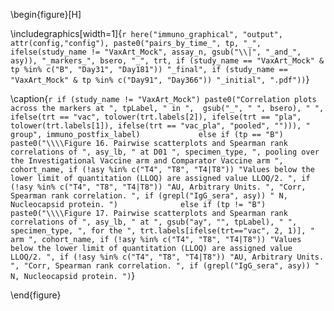 \begin{figure}[H]
\center

\includegraphics[width=1\textwidth]{`r here("immuno_graphical", "output", attr(config,"config"), paste0("pairs_by_time_", tp, "_", ifelse(study_name != "VaxArt_Mock", assay_n, gsub("\\|", "_and_", asy)), "_markers_", bsero, "_", trt, if (study_name == "VaxArt_Mock" & tp %in% c("B", "Day31", "Day181")) "_final", if (study_name == "VaxArt_Mock" & tp %in% c("Day91", "Day366")) "_initial", ".pdf"))`}

\caption{`r if (study_name != "VaxArt_Mock") paste0("Correlation plots across the markers at ", tpLabel, " in ",  gsub("_", " ", bsero), " ", ifelse(trt == "vac", tolower(trt.labels[2]), ifelse(trt == "pla", tolower(trt.labels[1]), ifelse(trt == "vac_pla", "pooled", ""))), " group", immuno_postfix_label)             else if (tp == "B") paste0("\\\\Figure 16. Pairwise scatterplots and Spearman rank correlations of ", asy_lb, " at D01 ", specimen_type, ", pooling over the Investigational Vaccine arm and Comparator Vaccine arm ", cohort_name, if (!asy %in% c("T4", "T8", "T4|T8")) "Values below the lower limit of quantitation (LLOQ) are assigned value LLOQ/2. ", if (!asy %in% c("T4", "T8", "T4|T8")) "AU, Arbitrary Units. ", "Corr, Spearman rank correlation. ", if (grepl("IgG_sera", asy)) " N, Nucleocapsid protein. ")              else if (tp != "B") paste0("\\\\Figure 17. Pairwise scatterplots and Spearman rank correlations of ", asy_lb, " at ", gsub("ay", "", tpLabel), " ", specimen_type, ", for the ", trt.labels[ifelse(trt=="vac", 2, 1)], " arm ", cohort_name, if (!asy %in% c("T4", "T8", "T4|T8")) "Values below the lower limit of quantitation (LLOQ) are assigned value LLOQ/2. ", if (!asy %in% c("T4", "T8", "T4|T8")) "AU, Arbitrary Units. ", "Corr, Spearman rank correlation. ", if (grepl("IgG_sera", asy)) " N, Nucleocapsid protein. ")`}

\end{figure}

\hphantom{Random text to appease the latex god}
